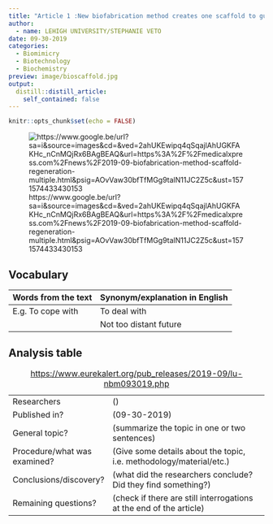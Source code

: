 ```yaml
---
title: "Article 1 :New biofabrication method creates one scaffold to guide regeneration of multiple tissues"
author: 
  - name: LEHIGH UNIVERSITY/STEPHANIE VETO 
date: 09-30-2019
categories:
  - Biomimicry
  - Biotechnology
  - Biochemistry
preview: image/bioscaffold.jpg
output:
  distill::distill_article:
    self_contained: false
---
```


```r
knitr::opts_chunk$set(echo = FALSE)
```


![https://www.google.be/url?sa=i&source=images&cd=&ved=2ahUKEwipq4qSqajlAhUGKFAKHc_nCnMQjRx6BAgBEAQ&url=https%3A%2F%2Fmedicalxpress.com%2Fnews%2F2019-09-biofabrication-method-scaffold-regeneration-multiple.html&psig=AOvVaw30bfTfMGg9talN11JC2Z5c&ust=1571574433430153 ](image/bioscaffold.jpg)

## Vocabulary 

| Words from the text | Synonym/explanation in English |
| ------------------- | ------------------------------ |
| E.g. To cope with   | To deal with                   |
|                     | Not too distant future         |

## Analysis table 

|                              |                                                                     |
| ---------------------------- | ------------------------------------------------------------------- |
| Researchers                  | ()                        |
| Published in?                | (09-30-2019)                                                       |
| General topic?               |  (summarize the topic in one or two sentences)                      |
| Procedure/what was examined? | (Give some details about the topic, i.e. methodology/material/etc.) |
| Conclusions/discovery?       |  (what did the researchers conclude? Did they find something?)      |
| Remaining questions?         | (check if there are still interrogations at the end of the article) |

:
<https://www.eurekalert.org/pub_releases/2019-09/lu-nbm093019.php>
